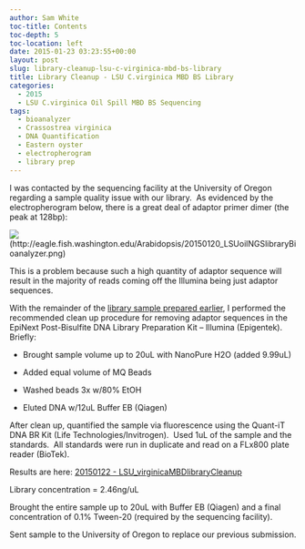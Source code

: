 ```yaml
---
author: Sam White
toc-title: Contents
toc-depth: 5
toc-location: left
date: 2015-01-23 03:23:55+00:00
layout: post
slug: library-cleanup-lsu-c-virginica-mbd-bs-library
title: Library Cleanup - LSU C.virginica MBD BS Library
categories:
  - 2015
  - LSU C.virginica Oil Spill MBD BS Sequencing
tags:
  - bioanalyzer
  - Crassostrea virginica
  - DNA Quantification
  - Eastern oyster
  - electropherogram
  - library prep
---
```


I was contacted by the sequencing facility at the University of Oregon regarding a sample quality issue with our library.  As evidenced by the electropherogram below, there is a great deal of adaptor primer dimer (the peak at 128bp):

![](https://eagle.fish.washington.edu/Arabidopsis/20150120_LSUoilNGSlibraryBioanalyzer.png)(http://eagle.fish.washington.edu/Arabidopsis/20150120_LSUoilNGSlibraryBioanalyzer.png)



This is a problem because such a high quantity of adaptor sequence will result in the majority of reads coming off the Illumina being just adaptor sequences.

With the remainder of the [library sample prepared earlier](https://robertslab.github.io/sams-notebook/posts/2014/2014-12-23-bisulfite-ngs-library-lsu-c-virginica-oil-spill-mbd-bisulfite-dna-sequencing-submission/), I performed the recommended clean up procedure for removing adaptor sequences in the EpiNext Post-Bisulfite DNA Library Preparation Kit – Illumina (Epigentek).    Briefly:





  * Brought sample volume up to 20uL with NanoPure H2O (added 9.99uL)



  * Added equal volume of MQ Beads



  * Washed beads 3x w/80% EtOH



  * Eluted DNA w/12uL Buffer EB (Qiagen)






After clean up, quantified the sample via fluorescence using the Quant-iT DNA BR Kit (Life Technologies/Invitrogen).  Used 1uL of the sample and the standards.  All standards were run in duplicate and read on a FLx800 plate reader (BioTek).

Results are here: [20150122 - LSU_virginicaMBDlibraryCleanup](https://docs.google.com/spreadsheets/d/1g2frcvTw4lYq3jXhUhDYTORjOdWNyRN9s3ksDKQHiRI/edit?usp=sharing)

Library concentration = 2.46ng/uL

Brought the entire sample up to 20uL with Buffer EB (Qiagen) and a final concentration of 0.1% Tween-20 (required by the sequencing facility).

Sent sample to the University of Oregon to replace our previous submission.
